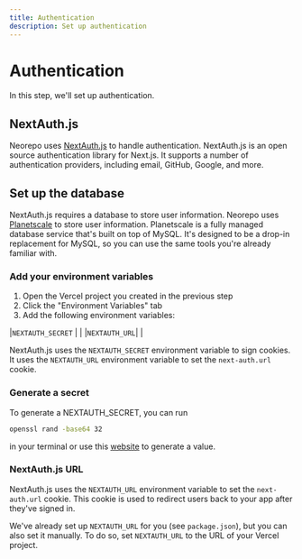```yaml
---
title: Authentication
description: Set up authentication
---
```


# Authentication

In this step, we'll set up authentication.

## NextAuth.js

Neorepo uses [NextAuth.js](https://next-auth.js.org) to handle authentication. NextAuth.js is an open source authentication library for Next.js. It supports a number of authentication providers, including email, GitHub, Google, and more.

## Set up the database

NextAuth.js requires a database to store user information. Neorepo uses [Planetscale](https://planetscale.com) to store user information. Planetscale is a fully managed database service that's built on top of MySQL. It's designed to be a drop-in replacement for MySQL, so you can use the same tools you're already familiar with.

### Add your environment variables

1. Open the Vercel project you created in the previous step
2. Click the "Environment Variables" tab
3. Add the following environment variables:

|`NEXTAUTH_SECRET` | |
|`NEXTAUTH_URL`| |

NextAuth.js uses the `NEXTAUTH_SECRET` environment variable to sign cookies. It uses the `NEXTAUTH_URL` environment variable to set the `next-auth.url` cookie.

### Generate a secret

To generate a NEXTAUTH_SECRET, you can run

```bash
openssl rand -base64 32
```

in your terminal or use this [website](https://generate-secret.vercel.app/32) to generate a value.

### NextAuth.js URL

NextAuth.js uses the `NEXTAUTH_URL` environment variable to set the `next-auth.url` cookie. This cookie is used to redirect users back to your app after they've signed in.

We've already set up `NEXTAUTH_URL` for you (see `package.json`), but you can also set it manually. To do so, set `NEXTAUTH_URL` to the URL of your Vercel project.
